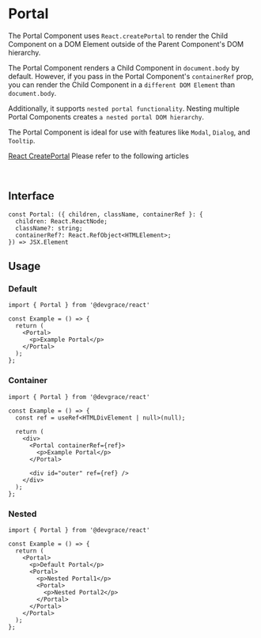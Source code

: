 # Portal

The Portal Component uses `React.createPortal` to render the Child Component on a DOM Element outside of the Parent Component's DOM hierarchy.

The Portal Component renders a Child Component in `document.body` by default. However, if you pass in the Portal Component's `containerRef` prop, you can render the Child Component in a `different DOM Element` than `document.body`.

Additionally, it supports `nested portal functionality`. Nesting multiple Portal Components creates `a nested portal DOM hierarchy`.

The Portal Component is ideal for use with features like `Modal`, `Dialog`, and `Tooltip`.

[React CreatePortal](https://react.dev/reference/react-dom/createPortal#rendering-a-modal-dialog-with-a-portal) Please refer to the following articles

<br />

## Interface
```tsx
const Portal: ({ children, className, containerRef }: {
  children: React.ReactNode;
  className?: string;
  containerRef?: React.RefObject<HTMLElement>;
}) => JSX.Element
```

## Usage
### Default

```tsx
import { Portal } from '@devgrace/react'

const Example = () => {
  return (
    <Portal>
      <p>Example Portal</p>
    </Portal>
  );
};
```

### Container

```tsx
import { Portal } from '@devgrace/react'

const Example = () => {
  const ref = useRef<HTMLDivElement | null>(null);

  return (
    <div>
      <Portal containerRef={ref}>
        <p>Example Portal</p>
      </Portal>

      <div id="outer" ref={ref} />
    </div>
  );
};
```

### Nested

```tsx
import { Portal } from '@devgrace/react'

const Example = () => {
  return (
    <Portal>
      <p>Default Portal</p>
      <Portal>
        <p>Nested Portal1</p>
        <Portal>
          <p>Nested Portal2</p>
        </Portal>
      </Portal>
    </Portal>
  );
};
```

